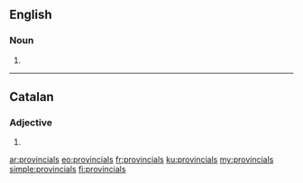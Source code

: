 ==English==

===Noun===
{{head|en|noun plural form}}

# {{plural of|provincial|lang=en}}
----

==Catalan==

===Adjective===
{{ca-adj-form}}

# {{plural of|provincial|lang=ca}}

[[ar:provincials]]
[[eo:provincials]]
[[fr:provincials]]
[[ku:provincials]]
[[my:provincials]]
[[simple:provincials]]
[[fi:provincials]]